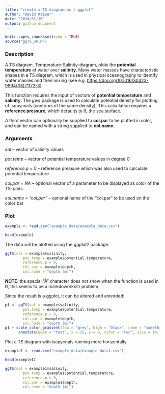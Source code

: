 ```yaml
---
title: "create a TS diagram as a ggplot"
author: "David Kaiser"
date: "2018/01/16"
output: github_document
---
```


```r
knitr::opts_chunk$set(echo = TRUE)
source("ggTS_DK.R")
```

### Description

A TS diagram, Temperature-Salinity-diagram, plots the **potential temperature** of water over **salinity**. Many water masses have characteristic shapes in a TS diagram, which is used in physical oceanography to identify water masses and their mixing (see e.g. <https://doi.org/10.1016/S0422-9894(08)71172-3>).

This function requires the input of vectors of **potential temperature** and **salinity**. The *gws* package is used to calculate potential density for plotting of isopycnals (contours of the same density). This calculation requires a **reference pressure**, which defaults to 0, the sea surface.

A third vector can optionally be supplied to **col.par** to be plotted in color, and can be named with a string supplied to **col.name**.

### Arguments

  *sal* -- vector of salinity values
  
  *pot.temp* -- vector of potential temperature values in degree C
  
  *reference.p = 0* -- reference pressure which was also used to calculate potential temperature
  
  *col.par = NA* -- optional vector of a parameter to be displayed as color of the TS-pairs
  
  *col.name = "col.par"* -- optional name of the "col.par" to be used on the color bar

### Plot

```r
example <- read.csv("example_data/example_data.csv")

head(example)
```

The data will be plotted using the *ggplot2* package.

```r
ggTS(sal = example$salinity, 
        pot.temp = example$potential.temperature, 
        reference.p = 0,
        col.par = example$depth, 
        col.name = "depth [m]")
```

**NOTE**: the special "Â" character does not show when the function is used in R, this seems to be a markdown/knitr problem

Since the result is a ggplot, it can be altered and amended:
```r
p1 <- ggTS(sal = example$salinity, 
        pot.temp = example$potential.temperature, 
        reference.p = 0,
        col.par = example$depth, 
        col.name = "depth [m]")
p1 + scale_color_gradient(low = "grey", high = "black", name = "something\nelse") +
      annotate(geom = "text", x = 15, y = 6, color = "red", size = 14, label = "ADD\nSTUFF")
```

Plot a TS diagram with isopycnals running more horizontally
```r
example1 <- read.csv("example_data/example_data1.csv")

head(example1)
```

```r
ggTS(sal = example1$salinity, 
        pot.temp = example1$potential.temperature, 
        reference.p = 0,
        col.par = example1$depth, 
        col.name = "depth [m]")
```